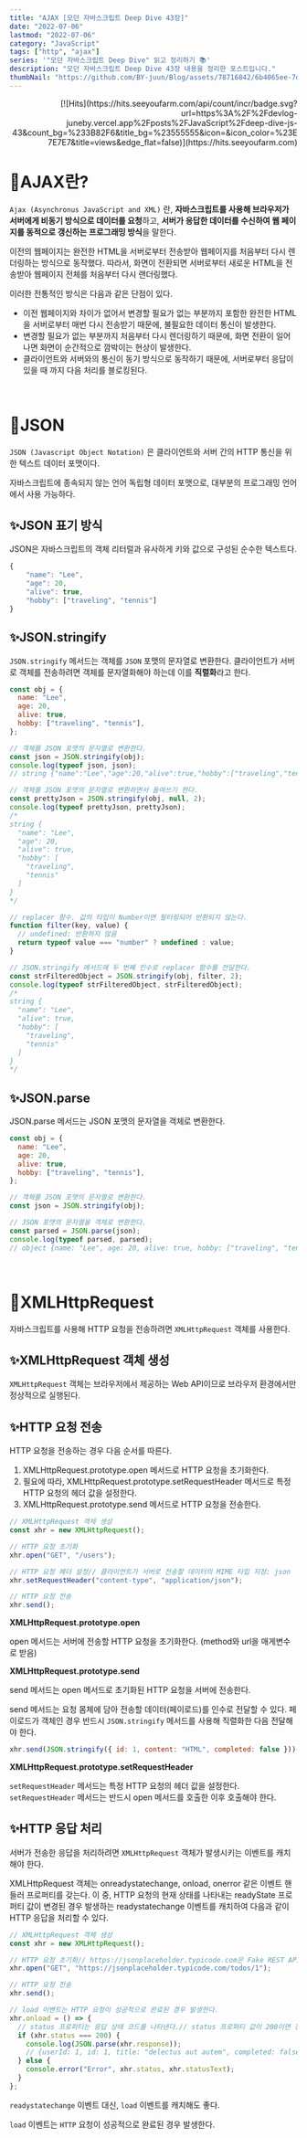```yaml
---
title: "AJAX [모던 자바스크립트 Deep Dive 43장]"
date: "2022-07-06"
lastmod: "2022-07-06"
category: "JavaScript"
tags: ["http", "ajax"]
series: '"모던 자바스크립트 Deep Dive" 읽고 정리하기 📚'
description: "모던 자바스크립트 Deep Dive 43장 내용을 정리한 포스트입니다."
thumbNail: "https://github.com/BY-juun/Blog/assets/78716842/6b4065ee-7d44-4580-899f-58dafcb8b5a7"
---
```


<div align="right">
  [![Hits](https://hits.seeyoufarm.com/api/count/incr/badge.svg?url=https%3A%2F%2Fdevlog-juneby.vercel.app%2Fposts%2FJavaScript%2Fdeep-dive-js-43&count_bg=%233B82F6&title_bg=%23555555&icon=&icon_color=%23E7E7E7&title=views&edge_flat=false)](https://hits.seeyoufarm.com)
</div>

# 🌟AJAX란?

`Ajax (Asynchronus JavaScript and XML)` 란, **자바스크립트를 사용해 브라우저가 서버에게 비동기 방식으로 데이터를 요청**하고, **서버가 응답한 데이터를 수신하여 웹 페이지를 동적으로 갱신하는 프로그래밍 방식**을 말한다.

이전의 웹페이지는 완전한 HTML을 서버로부터 전송받아 웹페이지를 처음부터 다시 렌더링하는 방식으로 동작했다. 따라서, 화면이 전환되면 서버로부터 새로운 HTML을 전송받아 웹페이지 전체를 처음부터 다시 랜더링했다.

이러한 전통적인 방식은 다음과 같은 단점이 있다.

- 이전 웹페이지와 차이가 없어서 변경할 필요가 없는 부분까지 포함한 완전한 HTML을 서버로부터 매번 다시 전송받기 때문에, 불필요한 데이터 통신이 발생한다.
- 변경할 필요가 없는 부분까지 처음부터 다시 렌더링하기 때문에, 화면 전환이 일어나면 화면이 순간적으로 깜박이는 현상이 발생한다.
- 클라이언트와 서버와의 통신이 동기 방식으로 동작하기 때문에, 서버로부터 응답이 있을 때 까지 다음 처리를 블로킹된다.

<br />

# 🌟JSON

`JSON (Javascript Object Notation)` 은 클라이언트와 서버 간의 HTTP 통신을 위한 텍스트 데이터 포맷이다.

자바스크립트에 종속되지 않는 언어 독립형 데이터 포맷으로, 대부분의 프로그래밍 언어에서 사용 가능하다.

## ✨JSON 표기 방식

JSON은 자바스크립트의 객체 리터럴과 유사하게 키와 값으로 구성된 순수한 텍스트다.

```jsx
{
    "name": "Lee",
    "age": 20,
    "alive": true,
    "hobby": ["traveling", "tennis"]
}

```

## ✨JSON.stringify

`JSON.stringify` 메서드는 객체를 `JSON` 포맷의 문자열로 변환한다. 클라이언트가 서버로 객체를 전송하려면 객체를 문자열화해야 하는데 이를 **직렬화**라고 한다.

```jsx
const obj = {
  name: "Lee",
  age: 20,
  alive: true,
  hobby: ["traveling", "tennis"],
};

// 객체를 JSON 포맷의 문자열로 변환한다.
const json = JSON.stringify(obj);
console.log(typeof json, json);
// string {"name":"Lee","age":20,"alive":true,"hobby":["traveling","tennis"]}

// 객체를 JSON 포맷의 문자열로 변환하면서 들여쓰기 한다.
const prettyJson = JSON.stringify(obj, null, 2);
console.log(typeof prettyJson, prettyJson);
/*
string {
  "name": "Lee",
  "age": 20,
  "alive": true,
  "hobby": [
    "traveling",
    "tennis"
  ]
}
*/

// replacer 함수. 값의 타입이 Number이면 필터링되어 반환되지 않는다.
function filter(key, value) {
  // undefined: 반환하지 않음
  return typeof value === "number" ? undefined : value;
}

// JSON.stringify 메서드에 두 번째 인수로 replacer 함수를 전달한다.
const strFilteredObject = JSON.stringify(obj, filter, 2);
console.log(typeof strFilteredObject, strFilteredObject);
/*
string {
  "name": "Lee",
  "alive": true,
  "hobby": [
    "traveling",
    "tennis"
  ]
}
*/
```

##

## ✨JSON.parse

JSON.parse 메서드는 JSON 포맷의 문자열을 객체로 변환한다.

```jsx
const obj = {
  name: "Lee",
  age: 20,
  alive: true,
  hobby: ["traveling", "tennis"],
};

// 객체를 JSON 포맷의 문자열로 변환한다.
const json = JSON.stringify(obj);

// JSON 포맷의 문자열을 객체로 변환한다.
const parsed = JSON.parse(json);
console.log(typeof parsed, parsed);
// object {name: "Lee", age: 20, alive: true, hobby: ["traveling", "tennis"]}
```

<br />

# 🌟XMLHttpRequest

자바스크립트를 사용해 HTTP 요청을 전송하려면 `XMLHttpRequest` 객체를 사용한다.

## ✨XMLHttpRequest 객체 생성

`XMLHttpRequest` 객체는 브라우저에서 제공하는 Web API이므로 브라우저 환경에서만 정상적으로 실행된다.

## ✨HTTP 요청 전송

HTTP 요청을 전송하는 경우 다음 순서를 따른다.

1. XMLHttpRequest.prototype.open 메서드로 HTTP 요청을 초기화한다.
2. 필요에 따라, XMLHttpRequest.prototype.setRequestHeader 메서드로 특정 HTTP 요청의 헤더 값을 설정한다.
3. XMLHttpRequest.prototype.send 메서드로 HTTP 요청을 전송한다.

```jsx
// XMLHttpRequest 객체 생성
const xhr = new XMLHttpRequest();

// HTTP 요청 초기화
xhr.open("GET", "/users");

// HTTP 요청 헤더 설정// 클라이언트가 서버로 전송할 데이터의 MIME 타입 지정: json
xhr.setRequestHeader("content-type", "application/json");

// HTTP 요청 전송
xhr.send();
```

**XMLHttpRequest.prototype.open**

open 메서드는 서버에 전송할 HTTP 요청을 초기화한다. (method와 url을 매게변수로 받음)

**XMLHttpRequest.prototype.send**

send 메서드는 open 메서드로 초기화된 HTTP 요청을 서버에 전송한다.

send 메서드는 요청 몸체에 담아 전송할 데이터(페이로드)를 인수로 전달할 수 있다. 페이로드가 객체인 경우 반드시 `JSON.stringify` 메서드를 사용해 직렬화한 다음 전달해야 한다.

```jsx
xhr.send(JSON.stringify({ id: 1, content: "HTML", completed: false }));
```

**XMLHttpRequest.prototype.setRequestHeader**

`setRequestHeader` 메서드는 특정 HTTP 요청의 헤더 값을 설정한다. `setRequestHeader` 메서드는 반드시 open 메서드를 호출한 이후 호출해야 한다.

## ✨HTTP 응답 처리

서버가 전송한 응답을 처리하려면 `XMLHttpRequest` 객체가 발생시키는 이벤트를 캐치해야 한다.

XMLHttpRequest 객체는 onreadystatechange, onload, onerror 같은 이벤트 핸들러 프로퍼티를 갖는다. 이 중, HTTP 요청의 현재 상태를 나타내는 readyState 프로퍼티 값이 변경된 경우 발생하는 readystatechange 이벤트를 캐치하여 다음과 같이 HTTP 응답을 처리할 수 있다.

```jsx
// XMLHttpRequest 객체 생성
const xhr = new XMLHttpRequest();

// HTTP 요청 초기화// https://jsonplaceholder.typicode.com은 Fake REST API를 제공하는 서비스다.
xhr.open("GET", "https://jsonplaceholder.typicode.com/todos/1");

// HTTP 요청 전송
xhr.send();

// load 이벤트는 HTTP 요청이 성공적으로 완료된 경우 발생한다.
xhr.onload = () => {
  // status 프로퍼티는 응답 상태 코드를 나타낸다.// status 프로퍼티 값이 200이면 정상적으로 응답된 상태이고// status 프로퍼티 값이 200이 아니면 에러가 발생한 상태다.// 정상적으로 응답된 상태라면 response 프로퍼티에 서버의 응답 결과가 담겨 있다.
  if (xhr.status === 200) {
    console.log(JSON.parse(xhr.response));
    // {userId: 1, id: 1, title: "delectus aut autem", completed: false}
  } else {
    console.error("Error", xhr.status, xhr.statusText);
  }
};
```

`readystatechange` 이벤트 대신, `load` 이벤트를 캐치해도 좋다.

`load` 이벤트는 `HTTP` 요청이 성공적으로 완료된 경우 발생한다.
